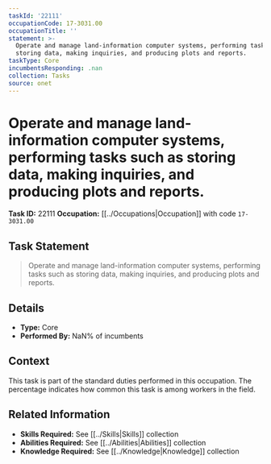 ```yaml
---
taskId: '22111'
occupationCode: 17-3031.00
occupationTitle: ''
statement: >-
  Operate and manage land-information computer systems, performing tasks such as
  storing data, making inquiries, and producing plots and reports.
taskType: Core
incumbentsResponding: .nan
collection: Tasks
source: onet
---
```

# Operate and manage land-information computer systems, performing tasks such as storing data, making inquiries, and producing plots and reports.

**Task ID:** 22111
**Occupation:** [[../Occupations|Occupation]] with code `17-3031.00`

## Task Statement

> Operate and manage land-information computer systems, performing tasks such as storing data, making inquiries, and producing plots and reports.

## Details

- **Type:** Core
- **Performed By:** NaN% of incumbents

## Context

This task is part of the standard duties performed in this occupation. The percentage indicates how common this task is among workers in the field.

## Related Information

- **Skills Required:** See [[../Skills|Skills]] collection
- **Abilities Required:** See [[../Abilities|Abilities]] collection
- **Knowledge Required:** See [[../Knowledge|Knowledge]] collection
